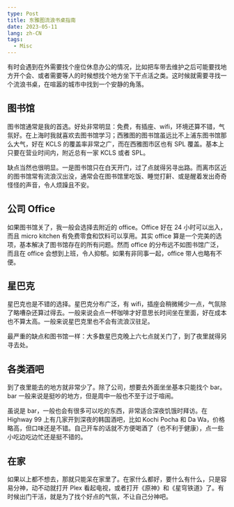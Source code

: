 ```yaml
---
type: Post
title: 东雅图流浪书桌指南
date: 2023-05-11
lang: zh-CN
tags:
  - Misc
---
```


有时会遇到在外需要找个座位休息办公的情况，比如把车带去维护之后可能要找地方开个会、或者需要等人的时候想找个地方坐下干点活之类。这时候就需要寻找一个流浪书桌，在喧嚣的城市中找到一个安静的角落。

## 图书馆

图书馆通常是我的首选。好处非常明显：免费，有插座、wifi，环境还算不错，气氛好。在上海时我就喜欢去图书馆学习；西雅图的图书馆虽远比不上浦东图书馆那么大气，好在 KCLS 的覆盖率非常之广，而在西雅图市区也有 SPL 覆盖。基本上只要在营业时间内，附近总有一家 KCLS 或者 SPL。

缺点当然也很明显。一是图书馆只在白天开门，过了点就得另寻出路。而离市区近的图书馆常有流浪汉出没，通常会在图书馆里吃饭、睡觉打鼾、或是醒着发出奇奇怪怪的声音，令人烦躁且不安。

## 公司 Office

如果图书馆关了，我一般会选择去附近的 office。Office 好在 24 小时可以出入，而且 micro kitchen 有免费零食和饮料可以享用。其实 office 算是一个完美的选项，基本解决了图书馆存在的所有问题。然而 office 的分布远不如图书馆广泛，而且在 office 会想到上班，令人抑郁。如果有非同事一起，office 带人也略有不便。

## 星巴克

星巴克也是不错的选择。星巴克分布广泛，有 wifi，插座会稍微稀少一点，气氛除了略嘈杂还算过得去。一般来说会点一杯咖啡才好意思长时间坐在里面，好在成本也不算太高。一般来说星巴克里也不会有流浪汉驻足。

最严重的缺点和图书馆一样：大多数星巴克晚上六七点就关门了，到了夜里就得另寻去处。

## 各类酒吧

到了夜里能去的地方就非常少了。除了公司，想要去外面坐坐基本只能找个 bar。bar 一般来说是挺吵的地方，但是周中一般也不至于过于喧闹。

虽说是 bar，一般也会有很多可以吃的东西，非常适合深夜饥饿时拜访。在 Highway 99 上有几家开到深夜的韩国酒吧，比如 Kochi Pocha 和 Da Wa，价格略高，但口味还是不错。自己开车的话就不方便喝酒了（也不利于健康），点一些小吃边吃边忙还是挺不错的。

## 在家

如果以上都不想去，那就只能呆在家里了。在家什么都好，要什么有什么，只是容易分神，动不动就打开 Plex 看起电视，或者打开《原神》和《星穹铁道》了。有时候出门干活，就是为了找个好点的气氛，不让自己分神吧。
